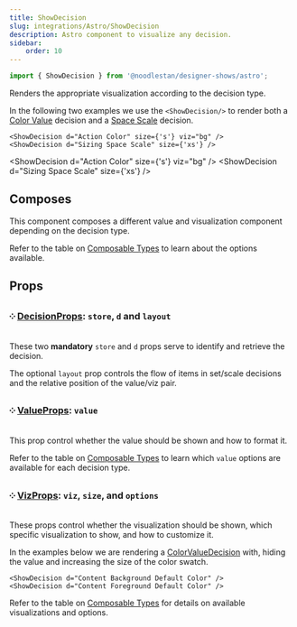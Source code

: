 ```yaml
---
title: ShowDecision
slug: integrations/Astro/ShowDecision
description: Astro component to visualize any decision.
sidebar:
    order: 10
---
```



```ts
import { ShowDecision } from '@noodlestan/designer-shows/astro';
```

Renders the appropriate visualization according to the decision type.

In the following two examples we use the `<ShowDecision/>` to render both a [Color Value](/models/decision-types/color-value) decision and a [Space Scale](/models/decision-types/space-scale) decision.

```mdx
<ShowDecision d="Action Color" size={'s'} viz="bg" />
<ShowDecision d="Sizing Space Scale" size={'xs'} />
```

<ShowDecision d="Action Color" size={'s'} viz="bg" />
<ShowDecision d="Sizing Space Scale" size={'xs'} />

## Composes

This component composes a different value and visualization component depending on the decision type.

Refer to the table on [Composable Types](/integrations/Astro/Composable/Types) to learn about the options available.

## Props

### ༶ [DecisionProps](/integrations/Astro/Props): `store`, `d` and `layout`

These two **mandatory** `store` and `d` props serve to identify and retrieve the decision.

The optional `layout` prop controls the flow of items in set/scale decisions and the relative position of the value/viz pair.

### ༶ [ValueProps](/integrations/Astro/Props#valueprops): `value`

This prop control whether the value should be shown and how to format it.

Refer to the table on [Composable Types](/integrations/Astro/Composable/Types) to learn which `value` options are available for each decision type.

### ༶ [VizProps](/integrations/Astro/Props#vizprops): `viz`, `size`, and `options`

These props control whether the visualization should be shown, which specific visualization to show, and how to customize it.

In the examples below we are rendering a [ColorValueDecision](/models/decision-types/color-value) with, hiding the value and increasing the size of the color swatch.

```mdx
<ShowDecision d="Content Background Default Color" />
<ShowDecision d="Content Foreground Default Color" />
```

<LayoutGrid>
    <ShowDecision d="Content Background Default Color" />
    <ShowDecision d="Content Foreground Default Color" viz="fg" options={{ mode: 'text' }} />
</LayoutGrid>

Refer to the table on [Composable Types](/integrations/Astro/Composable/Types) for details on available visualizations and options.
